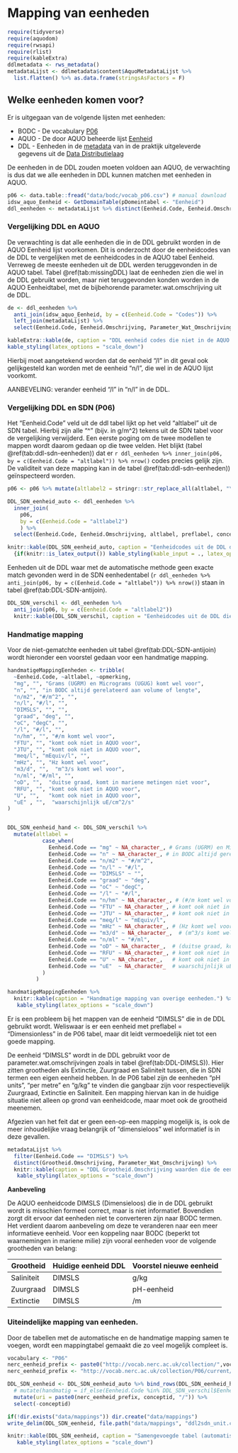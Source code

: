 # Mapping van eenheden

```r
require(tidyverse)
require(aquodom)
require(rwsapi)
require(rlist)
require(kableExtra)
ddlmetadata <- rws_metadata() 
metadataLijst <- ddlmetadata$content$AquoMetadataLijst %>%
  list.flatten() %>% as.data.frame(stringsAsFactors = F)
```

## Welke eenheden komen voor?

Er is uitgegaan van de volgende lijsten met eenheden:

-   BODC - De vocabulary [P06](https://vocab.nerc.ac.uk/search_nvs/P06/)
-   AQUO - De door AQUO beheerde lijst [Eenheid](https://www.aquo.nl/index.php/Id-04f4f467-021b-4218-baa8-9742ed977c61)
-   DDL - Eenheden in de [metadata]((https://rijkswaterstaat.github.io/wm-ws-dl/#ophalencatalogus)) van in de praktijk uitgeleverde gegevens uit de [Data Distributielaag](https://rijkswaterstaat.github.io/wm-ws-dl/#introduction)

De eenheden in de DDL zouden moeten voldoen aan AQUO, de verwachting is dus dat we alle eenheden in DDL kunnen matchen met eenheden in AQUO.

```r

p06 <- data.table::fread("data/bodc/vocab_p06.csv") # manual download
idsw_aquo_Eenheid <- GetDomainTable(pDomeintabel <- "Eenheid")
ddl_eenheden <- metadataLijst %>% distinct(Eenheid.Code, Eenheid.Omschrijving)
```

### Vergelijking DDL en AQUO

De verwachting is dat alle eenheden die in de DDL gebruikt worden in de AQUO Eenheid lijst voorkomen. Dit is onderzocht door de eenheidcodes van de DDL te vergelijken met de eenheidcodes in de AQUO tabel Eenheid. Verreweg de meeste eenheden uit de DDL werden teruggevonden in de AQUO tabel. Tabel \@ref(tab:missingDDL) laat de eenheden zien die wel in de DDL gebruikt worden, maar niet teruggevonden konden worden in de AQUO Eenheidtabel, met de bijbehorende parameter.wat.omschrijving uit de DDL.

```r
de <- ddl_eenheden %>% 
  anti_join(idsw_aquo_Eenheid, by = c(Eenheid.Code = "Codes")) %>%
  left_join(metadataLijst) %>%
  select(Eenheid.Code, Eenheid.Omschrijving, Parameter_Wat_Omschrijving)

kableExtra::kable(de, caption = "DDL eenheid codes die niet in de AQUO eenheid lijst voorkomen.") %>%
kable_styling(latex_options = "scale_down")

```

::: rmdnote
Hierbij moet aangetekend worden dat de eenheid "/l" in dit geval ook gelijkgesteld kan worden met de eenheid "n/l", die wel in de AQUO lijst voorkomt.

AANBEVELING: verander eenheid "/l" in "n/l" in de DDL.
:::

### Vergelijking DDL en SDN (P06)

Het "Eenheid.Code" veld uit de ddl tabel lijkt op het veld "altlabel" uit de SDN tabel. Hierbij zijn alle "\^" (bijv. in g/m\^2) tekens uit de SDN tabel voor de vergelijking verwijderd. Een eerste poging om de twee modellen te mappen wordt daarom gedaan op die twee velden. Het blijkt (tabel \@ref(tab:ddl-sdn-eenheden)) dat er `r ddl_eenheden %>% inner_join(p06, by = c(Eenheid.Code = "altlabel")) %>% nrow()` codes precies gelijk zijn. De validiteit van deze mapping kan in de tabel \@ref(tab:ddl-sdn-eenheden)) geïnspecteerd worden.

```r

p06 <- p06 %>% mutate(altlabel2 = stringr::str_replace_all(altlabel, "\\^", ""))

DDL_SDN_eenheid_auto <- ddl_eenheden %>% 
  inner_join(
    p06, 
    by = c(Eenheid.Code = "altlabel2")
    ) %>% 
  select(Eenheid.Code, Eenheid.Omschrijving, altlabel, preflabel, conceptid)

knitr::kable(DDL_SDN_eenheid_auto, caption = "Eenheidcodes uit de DDL die direct vergelijkbaar zijn met de eenheidcodes uit de SDN tabel (veldnaam altlabel).") %>%
  {if(knitr::is_latex_output()) kable_styling(kable_input = ., latex_options = "scale_down") else .}

```

Eenheden uit de DDL waar met de automatische methode geen exacte match gevonden werd in de SDN eenhedentabel (`r ddl_eenheden %>% anti_join(p06, by = c(Eenheid.Code = "altlabel")) %>% nrow()`) staan in tabel \@ref(tab:DDL-SDN-antijoin).

```r
DDL_SDN_verschil <- ddl_eenheden %>% 
  anti_join(p06, by = c(Eenheid.Code = "altlabel2"))
  knitr::kable(DDL_SDN_verschil, caption = "Eenheidcodes uit de DDL die niet direct vergelijkbaar zijn met de eenheidcodes uit de SDN tabel (veldnaam altlabel).") 
```

### Handmatige mapping

Voor de niet-gematchte eenheden uit tabel \@ref(tab:DDL-SDN-antijoin) wordt hieronder een voorstel gedaan voor een handmatige mapping.

```r

handmatigeMappingEenheden <- tribble(
  ~Eenheid.Code, ~altlabel, ~opmerking,
  "mg", "", "Grams (UGRM) en Micrograms (UGUG) komt wel voor",
  "n", "", "in BODC altijd gerelateerd aan volume of lengte",
  "n/m2", "#/m^2", "",
  "n/l", "#/l", "",
  "DIMSLS", "", "",
  "graad", "deg", "",
  "oC", "degC", "",
  "/l", "#/l", "",
  "n/hm", "", "#/m komt wel voor",
  "FTU", "", "komt ook niet in AQUO voor",
  "JTU", "", "komt ook niet in AQUO voor",
  "meq/l", "mEquiv/l", "",
  "mHz", "", "Hz komt wel voor",
  "m3/d", "",  "m^3/s komt wel voor",
  "n/ml", "#/ml", "",
  "oD", "",  "duitse graad, komt in mariene metingen niet voor",
  "RFU", "", "komt ook niet in AQUO voor",
  "U", "",   "komt ook niet in AQUO voor",
  "uE" , "",  "waarschijnlijk uE/cm^2/s"
)


DDL_SDN_eenheid_hand <- DDL_SDN_verschil %>%
  mutate(altlabel = 
           case_when(
             Eenheid.Code == "mg" ~ NA_character_, # Grams (UGRM) en Micrograms (UGUG) komt wel voor
             Eenheid.Code == "n" ~ NA_character_, # in BODC altijd gerelateerd aan volume of lengte
             Eenheid.Code == "n/m2" ~ "#/m^2",
             Eenheid.Code == "n/l" ~ "#/l",
             Eenheid.Code == "DIMSLS" ~ "",
             Eenheid.Code == "graad" ~ "deg",
             Eenheid.Code == "oC" ~ "degC",
             Eenheid.Code == "/l" ~ "#/l",
             Eenheid.Code == "n/hm" ~ NA_character_, # (#/m komt wel voor)
             Eenheid.Code == "FTU" ~ NA_character_, # komt ook niet in AQUO voor
             Eenheid.Code == "JTU" ~ NA_character_, # komt ook niet in AQUO voor
             Eenheid.Code == "meq/l" ~ "mEquiv/l",
             Eenheid.Code == "mHz" ~ NA_character_, # (Hz komt wel voor)
             Eenheid.Code == "m3/d" ~ NA_character_,  # (m^3/s komt wel voor)
             Eenheid.Code == "n/ml" ~ "#/ml",
             Eenheid.Code == "oD" ~ NA_character_,  # (duitse graad, komt in mariene metingen niet voor)
             Eenheid.Code == "RFU" ~ NA_character_, # komt ook niet in AQUO voor
             Eenheid.Code == "U" ~ NA_character_,   # komt ook niet in AQUO voor
             Eenheid.Code == "uE"  ~ NA_character_  # waarschijnlijk uE/cm^2/s, vraag is of het voorkomt in marien milieu
           )
         )

handmatigeMappingEenheden %>%
  knitr::kable(caption = "Handmatige mapping van overige eenheden.") %>%
   kable_styling(latex_options = "scale_down")
```

Er is een probleem bij het mappen van de eenheid "DIMSLS" die in de DDL gebruikt wordt. Weliswaar is er een eenheid met preflabel = "Dimensionless" in de P06 tabel, maar dit leidt vermoedelijk niet tot een goede mapping.

De eenheid "DIMSLS" wordt in de DDL gebruikt voor de parameter.wat.omschrijvingen zoals in tabel \@ref(tab:DDL-DIMSLS)). Hier zitten grootheden als Extinctie, Zuurgraad en Saliniteit tussen, die in SDN termen een eigen eenheid hebben. In de P06 tabel zijn de eenheden "pH units", "per metre" en "g/kg" te vinden die gangbaar zijn voor respectievelijk Zuurgraad, Extinctie en Saliniteit. Een mapping hiervan kan in de huidige situatie niet alleen op grond van eenheidcode, maar moet ook de grootheid meenemen.

Afgezien van het feit dat er geen een-op-een mapping mogelijk is, is ook de meer inhoudelijke vraag belangrijk of "dimensieloos" wel informatief is in deze gevallen.

```r
metadataLijst %>% 
  filter(Eenheid.Code == "DIMSLS") %>%
  distinct(Grootheid.Omschrijving, Parameter_Wat_Omschrijving) %>% 
  knitr::kable(caption = "DDL Grootheid.Omschrijving waarden die de eenheid DIMSLS hebben. ") %>%
   kable_styling(latex_options = "scale_down")
```

::: rmdnote
**Aanbeveling**

De AQUO eenheidcode DIMSLS (Dimensieloos) die in de DDL gebruikt wordt is misschien formeel correct, maar is niet informatief. Bovendien zorgt dit ervoor dat eenheden niet te converteren zijn naar BODC termen. Het verdient daarom aanbeveling om deze te veranderen naar een meer informatieve eenheid. Voor een koppeling naar BODC (beperkt tot waarnemingen in mariene milie) zijn vooral eenheden voor de volgende grootheden van belang:

| Grootheid  | Huidige eenheid DDL | Voorstel nieuwe eenheid |
|------------|---------------------|-------------------------|
| Saliniteit | DIMSLS              | g/kg                    |
| Zuurgraad  | DIMSLS              | pH-eenheid              |
| Extinctie  | DIMSLS              | /m                      |
:::

### Uiteindelijke mapping van eenheden.

Door de tabellen met de automatische en de handmatige mapping samen te voegen, wordt een mappingtabel gemaakt die zo veel mogelijk compleet is.

```r
vocabulary <- "P06"
nerc_eenheid_prefix <- paste0("http://vocab.nerc.ac.uk/collection/",vocabulary,"/current/")
nerc_eenheid_prefix <- "http://vocab.nerc.ac.uk/collection/P06/current/"

DDL_SDN_eenheid <- DDL_SDN_eenheid_auto %>% bind_rows(DDL_SDN_eenheid_hand) %>%
  # mutate(handmatig = if_else(Eenheid.Code %in% DDL_SDN_verschil$Eenheid.Code, TRUE, FALSE))%>%
  mutate(uri = paste0(nerc_eenheid_prefix, conceptid, "/")) %>% 
  select(-conceptid)

if(!dir.exists("data/mappings")) dir.create("data/mappings")
write_delim(DDL_SDN_eenheid, file.path("data/mappings", "ddl2sdn_unit.csv"), delim = ";")

knitr::kable(DDL_SDN_eenheid, caption = "Samengevoegde tabel (automatisch en handmatig gematcht. ") %>%
   kable_styling(latex_options = "scale_down")

```
